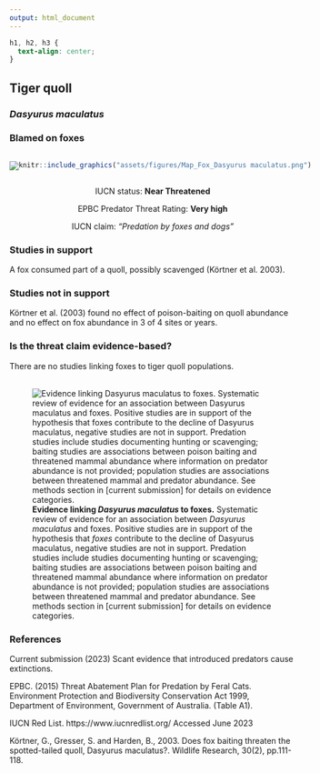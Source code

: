 ```yaml
---
output: html_document
---
```

```css
h1, h2, h3 {
  text-align: center;
}
```

## **Tiger quoll**
### *Dasyurus maculatus*
### Blamed on foxes

:::: {style="display: flex;"}

[![](assets/photos/Dasyurus maculatus.png)](https://www.inaturalist.org/photos/10692037?size=original)

::: {}

:::

::: {}
  ```r
  knitr::include_graphics("assets/figures/Map_Fox_Dasyurus maculatus.png")
  ```
:::

::::
<center>
IUCN status: **Near Threatened**

EPBC Predator Threat Rating: **Very high**

IUCN claim: *"Predation by foxes and dogs"*

</center>

### Studies in support

A fox consumed part of a quoll, possibly scavenged (Körtner et al. 2003).

### Studies not in support

Körtner et al. (2003) found no effect of poison-baiting on quoll abundance and no effect on fox abundance in 3 of 4 sites or years.

### Is the threat claim evidence-based?

There are no studies linking foxes to tiger quoll populations.
<br>
<br>

![**Evidence linking *Dasyurus maculatus* to foxes.** Systematic review of evidence for an association between *Dasyurus maculatus* and foxes. Positive studies are in support of the hypothesis that *foxes* contribute to the decline of Dasyurus maculatus, negative studies are not in support. Predation studies include studies documenting hunting or scavenging; baiting studies are associations between poison baiting and threatened mammal abundance where information on predator abundance is not provided; population studies are associations between threatened mammal and predator abundance. See methods section in [current submission] for details on evidence categories.](assets/figures/Main_Evidence_Fox_Dasyurus maculatus.png)

### References

Current submission (2023) Scant evidence that introduced predators cause extinctions.

EPBC. (2015) Threat Abatement Plan for Predation by Feral Cats. Environment Protection and Biodiversity Conservation Act 1999, Department of Environment, Government of Australia. (Table A1).

IUCN Red List. https://www.iucnredlist.org/ Accessed June 2023

Körtner, G., Gresser, S. and Harden, B., 2003. Does fox baiting threaten the spotted-tailed quoll, Dasyurus maculatus?. Wildlife Research, 30(2), pp.111-118.

